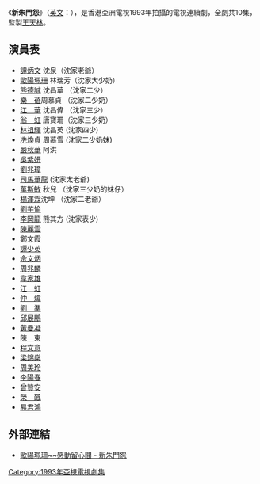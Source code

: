 {{亞視劇集
|中文劇名=新朱門怨
|英文劇名=The Shen Saga
|aTV-11播出日期=1993年12月27日 -
|aTV-11首播時間=
|集數= 10
|監製= [[王天林|王天林]]
|編導= [[楊志堅|楊志堅]]、[[李良成|李良成]]
|助理編導= [[李永輝|李永輝]]、[[池偉民|池偉民]]
|製作統籌= [[梁峻瑋|梁峻瑋]]
|編審= 王森
|編劇= 王濤
|演出= [[譚炳文|譚炳文]]、[[歐陽珮珊|歐陽珮珊]]、[[熊德誠|熊德誠]]、[[江華_(演員)|江華]]、[[翁虹|翁虹]]、[[嚴秋華|嚴秋華]]
|主題曲= 怨
|作曲= [[黃霑|黃霑]]
|填詞= [[黃霑|黃霑]]
|主唱= [[符鈺晶|符鈺晶]]
}}
《'''新朱門怨'''》（[[英語|英文]]：{{lang|en|'''The Shen Saga'''}}），是香港亞洲電視1993年拍攝的電視連續劇，全劇共10集，監製[[王天林|王天林]]。

==演員表==
*[[譚炳文|譚炳文]]  沈泉（沈家老爺）
*[[歐陽珮珊|歐陽珮珊]] 林瑞芳（沈家大少奶）
*[[熊德誠|熊德誠]]  沈昌華 （沈家二少）
*[[樂蓓|樂　蓓]]周慕貞  （沈家二少奶）
*[[江華_(演員)|江　華]] 沈昌偉 （沈家三少）
*[[翁虹|翁　虹]] 唐寶珊（沈家三少奶）
*[[林祖輝|林祖輝]] 沈昌英 (沈家四少)
*[[冼煥貞|冼煥貞]] 周慕雪 (沈家二少奶妺)
*[[嚴秋華|嚴秋華]]  阿洪
*[[吳紫妍|吳紫妍]]
*[[劉兆璋|劉兆璋]]
*[[司馬華龍|司馬華龍]] (沈家太老爺)
*[[萬斯敏|萬斯敏]]  秋兒 （沈家三少奶的妹仔）
*[[楊澤霖|楊澤霖]]沈坤 （沈家二老爺）
*[[劉芊愉|劉芊愉]]
*[[李岡龍|李岡龍]] 熊其方 (沈家表少) 
*[[陳麗雲|陳麗雲]]
*[[鄭文霞|鄭文霞]]
*[[譚少英|譚少英]]
*[[佘文炳|佘文炳]]
*[[周兆麟|周兆麟]]
*[[韋家雄|韋家雄]]
*[[江虹|江　虹]]
*[[仲煒|仲　煒]]
*[[劉準_(演員)|劉　準]]
*[[邱展鵬|邱展鵬]]
*[[黃曼凝|黃曼凝]]
*[[陳東_(演員)|陳　東]]
*[[程文意|程文意]]
*[[梁錦燊|梁錦燊]]
*[[周美玲|周美玲]]
*[[李陽春|李陽春]]
*[[曾贊安|曾贊安]]
*[[榮飆|榮　飆]]
*[[易君鴻|易君鴻]]

==外部連結==
*[https://web.archive.org/web/20100225095505/http://www.susannaauyeung.com/Drama/SunZhuMunYuen/dramaPage.htm 歐陽珮珊~~感動留心間 - 新朱門怨]

{{HK-tv-stub}}

[[Category:1993年亞視電視劇集|Category:1993年亞視電視劇集]]